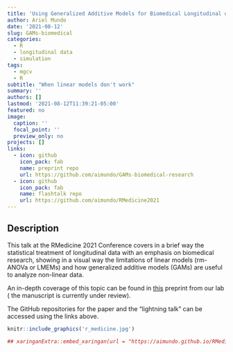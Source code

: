 ```yaml
---
title: 'Using Generalized Additive Models for Biomedical Longitudinal data'
author: Ariel Mundo
date: '2021-08-12'
slug: GAMs-biomedical
categories:
  - R
  - longitudinal data
  - simulation
tags:
  - mgcv
  - R
subtitle: "When linear models don't work"
summary: ''
authors: []
lastmod: '2021-08-12T11:39:21-05:00'
featured: no
image:
  caption: ''
  focal_point: ''
  preview_only: no
projects: []
links:
  - icon: github
    icon_pack: fab
    name: preprint repo
    url: https://github.com/aimundo/GAMs-biomedical-research
  - icon: github
    icon_pack: fab
    name: flashtalk repo
    url: https://github.com/aimundo/RMedicine2021
---
```


## Description 

This talk at the RMedicine 2021 Conference covers in a brief way the statistical treatment of longitudinal data with an emphasis on biomedical research, showing in a visual way the limitations of linear models (rm-ANOVa or LMEMs) and how generalized additive models (GAMs) are useful to analyze non-linear data.

An in-depth coverage of this topic can be found in [this](https://www.biorxiv.org/content/10.1101/2021.06.10.447970v1) preprint from our lab ( the manuscript is currently under review).

The GitHub repositories for the paper and the "lightning talk" can be accessed using the links above.

```r
knitr::include_graphics('r_medicine.jpg')
```


```r
## xaringanExtra::embed_xaringan(url = "https://aimundo.github.io/RMedicine2021/slides/RMedicine2021_slides.html#1", ratio = "4:3")
```

